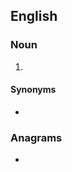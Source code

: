 ==English==

===Noun===
{{en-noun|-}}

# {{lb|en|finance}} {{acronym of|en|[[earnings]] before [[interest]], [[tax]]es and [[amortization]]}}

====Synonyms====
* {{l|en|EBITDA}}

===Anagrams===
* {{anagrams|en|a=abeit|Batie|abite|beati}}